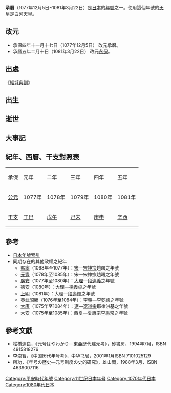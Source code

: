 {{japanese|japanese=承暦|kana=じょうりゃく|romaji=Jōryaku}}

'''承曆'''（1077年12月5日~1081年3月22日）是[[日本|日本]]的[[年號|年號]]之一。使用這個年號的[[天皇|天皇]]是[[白河天皇|白河天皇]]。

==改元==
*承保四年十一月十七日（1077年12月5日） 改元承曆。
*承曆五年二月十日（1081年3月22日） 改元[[永保|永保]]。

==出處==
《[[維城典訓|維城典訓]]》<!-- 应举出具体语句。 -->

==出生==

==逝世==

==大事記==

==紀年、西曆、干支對照表==
{| class="wikitable" cellspacing=0 style="text-align:center"
|- style="font-weight:bold;background-color:#CCCCCC;color:#000000"
|承保||元年||二年||三年||四年||五年
|- style="background-color:#FFFFFF;"
|[[公元|公元]]||1077年||1078年||1079年||1080年||1081年
|- style="background-color:#FFFFFF;"
|[[干支|干支]]||[[丁巳|丁巳]]||[[戊午|戊午]]||[[己未|己未]]||[[庚申|庚申]]||[[辛酉|辛酉]]
|}

==參考==
*[[日本年號索引|日本年號索引]]
*同期存在的其他政權之紀年
**[[熙寧|熙寧]]（1068年至1077年）：[[北宋|宋]]—[[宋神宗|宋神宗]]趙曙之年號
**[[元豐_(宋神宗)|元豐]]（1078年至1085年）：宋—宋神宗趙曙之年號
**[[廣安_(段連義)|廣安]]（1077年至1080年）：[[大理國|大理]]—[[段連義|段連義]]之年號
**[[德安_(杨义贞)|德安]]（1080年）：大理—[[楊義貞|楊義貞]]之年號
**[[上明|上明]]（1081年）：大理—[[段壽輝|段壽輝]]之年號
**[[英武昭勝|英武昭勝]]（1076年至1084年）：[[李朝_(越南)|李朝]]—[[李乾德|李乾德]]之年號
**[[大康|大康]]（1075年至1084年）：[[遼朝|遼]]—[[遼道宗|遼道宗]]耶律洪基之年號
**[[大安_(夏惠宗)|大安]]（1075年至1085年）：[[西夏|西夏]]—夏惠宗[[李秉常|李秉常]]之年號

==參考文獻==
*松橋達良，《元号はやわかり—東亜歷代建元考》，砂書房，1994年7月，ISBN 4915818276
*李崇智，《中国历代年号考》，中华书局，2001年1月ISBN 7101025129
*所功，《年号の歴史―元号制度の史的研究》，雄山閣，1988年3月，ISBN 4639007116

{{年号|[[承保|承保]]|[[日本年號|日本年號]]|[[永保|永保]]}}
{{平安時代年號}}
{{DEFAULTSORT:Jouryaku}}

[[Category:平安時代年號|Category:平安時代年號]]
[[Category:11世纪日本年号|Category:11世纪日本年号]]
[[Category:1070年代日本|Category:1070年代日本]]
[[Category:1080年代日本|Category:1080年代日本]]